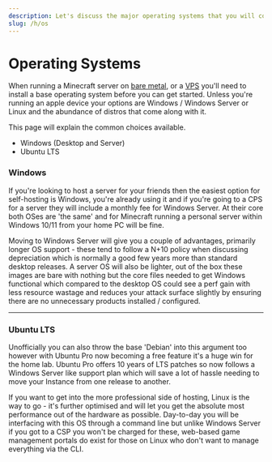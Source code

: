 ```yaml
---
description: Let's discuss the major operating systems that you will come across when hosting a Minecraft server.
slug: /h/os
---
```


# Operating Systems

When running a Minecraft server on [bare metal](types#bare-metal--vds), or a [VPS](types#virtual-private-servers) you'll need to install a base operating system before you can get started. Unless you're running an apple device your options are Windows / Windows Server or Linux and the abundance of distros that come along with it.

This page will explain the common choices available.

- Windows (Desktop and Server)
- Ubuntu LTS

### Windows

If you're looking to host a server for your friends then the easiest option for self-hosting is Windows, you're already using it and if you're going to a CPS for a server they will include a monthly fee for Windows Server. At their core both OSes are 'the same' and for Minecraft running a personal server within Windows 10/11 from your home PC will be fine.

Moving to Windows Server will give you a couple of advantages, primarily longer OS support - these tend to follow a N+10 policy when discussing depreciation which is normally a good few years more than standard desktop releases. A server OS will also be lighter, out of the box these images are bare with nothing but the core files needed to get Windows functional which compared to the desktop OS could see a perf gain with less resource wastage and reduces your attack surface slightly by ensuring there are no unnecessary products installed / configured.

---

### Ubuntu LTS

Unofficially you can also throw the base 'Debian' into this argument too however with Ubuntu Pro now becoming a free feature it's a huge win for the home lab. Ubuntu Pro offers 10 years of LTS patches so now follows a Windows Server like support plan which will save a lot of hassle needing to move your Instance from one release to another.

If you want to get into the more professional side of hosting, Linux is the way to go - it's further optimised and will let you get the absolute most performance out of the hardware as possible. Day-to-day you will be interfacing with this OS through a command line but unlike Windows Server if you got to a CSP you won't be charged for these, web-based game management portals do exist for those on Linux who don't want to manage everything via the CLI.